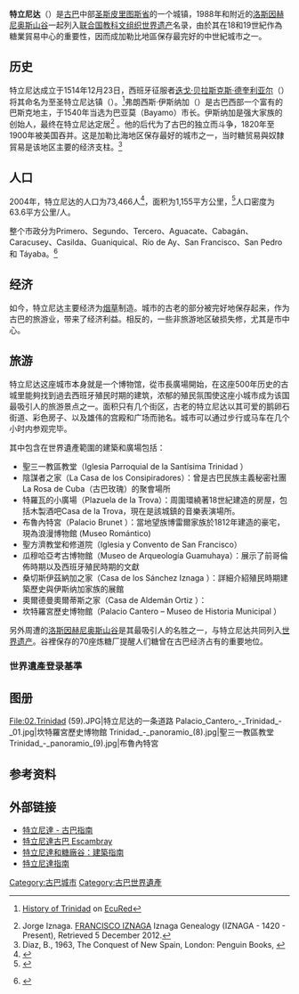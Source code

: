 {{NoteTA
|T=zh-cn:特立尼达 (古巴);zh-hk:千里達 (古巴);zh-tw:千里達 (古巴);
|1=zh-cn:特立尼达;zh-hk:千里達;zh-tw:千里達;
}}
{{Infobox settlement
<!--See the Table at Infobox Settlement for all fields and descriptions of usage-->
<!-- Basic info  ---------------->
|official_name          = 千里達
|other_name             = 
|native_name            = Trinidad
|nickname               = 
|settlement_type        = 市
|motto                  =
<!-- images and maps  ----------->
|image_skyline          = Trinidad (Kuba) 02.jpg
|imagesize              = 296px
|image_caption          = 千里達的一座教堂和聖方濟修道院
|pushpin_map            = Cuba
|pushpin_mapsize        = 296
|pushpin_map_caption    = 在古巴的位置
<!-- Location ------------------>
|subdivision_type       = 國家
|subdivision_name       = {{flag|Cuba}}
|subdivision_type1      = [[古巴行政区划|省分]]
|subdivision_name1      = [[圣斯皮里图斯省|圣斯皮里图斯省]]
|subdivision_type2      = 
|subdivision_name2      = 

<!-- Politics ----------------->
|government_footnotes   =
|government_type        =
|leader_title           = 
|leader_name            = 
|leader_title1          = 
|leader_name1           = 

|established_title      = 建立於
|established_date       = 1514年12月23日<ref name=guije/>
|established_title2     =  <!-- Incorporated (town) -->
|established_date2      = 
|established_title3     = <!-- Incorporated (city) -->
|established_date3      =
<!-- Area    --------------------->
|unit_pref                = 
|area_footnotes           =<ref name=statoids/>
|area_total_km2           = 1155
|area_land_km2            = <!--See table @ Template:Infobox Settlement for details on automatic unit conversion-->
|area_water_km2           =
|area_land_sq_mi          =
|area_blank1_title        =
|area_blank1_km2          =
<!-- Population   ----------------------->
|population_as_of               = 2017年
|population_footnotes           = 
|population_note                = 
|population_total               = 76,772
|population_density_km2         = 63.6
|population_urban               =
|population_density_urban_km2   =
|population_blank1_title        =
|population_blank1              =
<!-- General information  --------------->
|timezone               = [[北美东部时区|EST]]
|utc_offset             = -5
|timezone_DST           = 
|utc_offset_DST         = 
|latd= 21|latm= 48|lats= 15|latNS=N
|longd= 79|longm= 58|longs= 59|longEW=W
|elevation_footnotes    =  <!--for references: use <ref> </ref> tags-->
|elevation_m            = 80
<!-- Area/postal codes & others -------->
|postal_code_type       = 
|postal_code            = 
|area_code              = +53-41
|blank_name             =
|blank_info             =
|blank1_name            =
|blank1_info            =
|website                = 
|footnotes              = 
}} 

'''特立尼达'''（{{lang-es|Trinidad}}）是[[古巴|古巴]]中部[[圣斯皮里图斯省|圣斯皮里图斯省]]的一个城镇，1988年和附近的[[洛斯因赫尼奥斯山谷|洛斯因赫尼奥斯山谷]]一起列入[[联合国教科文组织|联合国教科文组织]][[世界遗产|世界遗产]]名录，由於其在18和19世紀作為糖業貿易中心的重要性，因而成加勒比地區保存最完好的中世紀城市之一。

== 历史 ==
特立尼达成立于1514年12月23日，西班牙征服者[[迪亞哥·委拉斯開茲·德-庫埃里亞爾|迭戈·贝拉斯克斯·德奎利亚尔]]（{{lang|es|Diego Velázquez de Cuéllar}}）将其命名为至圣特立尼达镇（{{lang|es|Villa De la Santísima Trinidad}}）。<ref>{{in lang|es}} [http://www.ecured.cu/index.php/Historia_de_Trinidad History of Trinidad] {{Wayback|url=http://www.ecured.cu/index.php/Historia_de_Trinidad |date=20141226182019 }} on [[EcuRed|EcuRed]]</ref>弗朗西斯·伊斯纳加（{{lang|es|Francisco Iznaga}}）是古巴西部一个富有的巴斯克地主，于1540年当选为巴亚莫（Bayamo）市长。伊斯纳加是强大家族的创始人，最终在特立尼达定居<ref>Jorge Iznaga. [http://wc.rootsweb.ancestry.com/cgi-bin/igm.cgi?op=GET&db=iznaga&id=I772 FRANCISCO IZNAGA] {{Wayback|url=http://wc.rootsweb.ancestry.com/cgi-bin/igm.cgi?op=GET&db=iznaga&id=I772 |date=20170731230518 }} Iznaga Genealogy (IZNAGA - 1420 - Present), Retrieved 5 December 2012.</ref> 。他的后代为了古巴的独立而斗争，1820年至1900年被美国吞并。这是加勒比海地区保存最好的城市之一，当时糖贸易與奴隸貿易是该地区主要的经济支柱。<ref name=Diaz>Diaz, B., 1963, The Conquest of New Spain, London: Penguin Books, {{ISBN|0140441239}}</ref>{{rp|49–52}}

== 人口 ==
2004年，特立尼达的人口为73,466人<ref name=atenas>{{Cite web| url=http://www.atenas.inf.cu/todo/Estadisticas/TABLA%20No_3balance.htm| title=2004 Population trends, by Province and Municipality| author= Atenas.cu| year= 2004| access-date=2007-10-07 |archive-url = https://web.archive.org/web/20070927111826/http://www.atenas.inf.cu/todo/Estadisticas/TABLA%20No_3balance.htm <!-- Bot retrieved archive --> |archive-date = 2007-09-27|language=es}}</ref>，面积为1,155平方公里，<ref name=statoids>{{Cite web|url=http://www.statoids.com/ycu.html|title=Municipios of Cuba|author=Statoids|accessdate=2007-10-07|date=July 2003|archive-date=2007-10-12|archive-url=https://web.archive.org/web/20071012141831/http://statoids.com/ycu.html|dead-url=no}}</ref>人口密度为63.6平方公里/人。

整个市政分为Primero、Segundo、Tercero、Aguacate、Cabagán、Caracusey、Casilda、Guaniquical、Río de Ay、San Francisco、San Pedro 和 Táyaba。<ref name=guije>{{Cite web|url=http://www.guije.com/pueblo/municipios/vtrinidad/index.htm|title=Trinidad|author=Guije.com|accessdate=2007-10-07|archive-date=2016-11-13|archive-url=https://web.archive.org/web/20161113192852/http://www.guije.com/pueblo/municipios/vtrinidad/index.htm|dead-url=yes}} {{Es icon}}</ref>


== 经济 ==
如今，特立尼达主要经济为[[烟草|烟草]]制造。城市的古老的部分被完好地保存起来，作为古巴的旅游业，带来了经济利益。相反的，一些非旅游地区破损失修，尤其是市中心。

==旅游==
{{世界遗产概要表
|zh_name =特立尼达和[[洛斯因赫尼奥斯山谷|洛斯因赫尼奥斯山谷]]
|site_img =Image:Trinidad_(Kuba)_03.jpg
|site_img_capt =特立尼达街道
|site_img_width =350
|en_name =Trinidad and the Valley de los Ingenios
|fr_name =Trinidad et la vallée de Los Ingenios
|country ={{CUB}}
|Region = 拉丁美洲和加勒比地区
|area =
|criterion_n =(iv)(v)
|ID =460
|rg_year =1988
|Danger_year =
|ex_rg_year =
|iucn =
|remarks =
|org_url =http://whc.unesco.org/en/list/460
|map_img =
|map_img_width =
|locator_x =
|locator_y =
|Coor =
}}
特立尼达这座城市本身就是一个博物馆，從市長廣場開始，在这座500年历史的古城里能夠找到過去西班牙殖民时期的建筑，浓郁的殖民氛围使这座小城市成为该国最吸引人的旅游景点之一。面积只有几个街区，古老的特立尼达以其可爱的鹅卵石街道、彩色房子、以及雄伟的宫殿和广场而驰名。城市可以通过步行或马车在几个小时内参观完毕。

其中包含在世界遺產範圍的建築和廣場包括：
*聖三一教區教堂（Iglesia Parroquial de la Santísima Trinidad ）
*陰謀者之家（La Casa de los Consipiradores）：曾是古巴民族主義秘密社團La Rosa de Cuba（古巴玫瑰）的聚會場所
*特羅瓦的小廣場（Plazuela de la Trova）：周圍環繞著18世紀建造的房屋，包括木製酒吧Casa de la Trova，現在是該城鎮的音樂表演場所。
*布魯內特宮（Palacio Brunet ）：當地望族博雷爾家族於1812年建造的豪宅，現為浪漫博物館 (Museo Romántico) 
*聖方濟教堂和修道院（Iglesia y Convento de San Francisco）
*瓜穆哈亞考古博物館（Museo de Arqueología Guamuhaya）：展示了前哥倫佈時期以及西班牙殖民時期的文獻
*桑切斯伊茲納加之家（Casa de los Sánchez Iznaga ）：詳細介紹殖民時期建築歷史與伊斯纳加家族的展館
*奧爾德曼奧爾蒂斯之家（Casa de Aldemán Ortiz ）：
*坎特羅宮歷史博物館（Palacio Cantero – Museo de Historia Municipal ）


另外周遭的[[洛斯因赫尼奥斯山谷|洛斯因赫尼奥斯山谷]]是其最吸引人的名胜之一，与特立尼达共同列入[[世界遗产|世界遗产]]。谷裡保存的70座炼糖厂提醒人们糖曾在古巴经济占有的重要地位。

=== 世界遺產登录基準 ===
{{世界遺產基準|4|5|}}


== 图册 ==
<gallery mode="packed" heights="200">
File:02.Trinidad (59).JPG|特立尼达的一条道路
Palacio_Cantero_-_Trinidad_-_01.jpg|坎特羅宮歷史博物館
Trinidad_-_panoramio_(8).jpg|聖三一教區教堂
Trinidad_-_panoramio_(9).jpg|布魯內特宮
</gallery>

== 参考资料 ==
{{reflist}}

== 外部链接 ==
{{Commonscat|Trinidad}}
* [http://www.guiacuba.info/destinos-turisticos/trinidad 特立尼達 - 古巴指南] {{Wayback|url=http://www.guiacuba.info/destinos-turisticos/trinidad |date=20211015132834 }}
* [http://www.escambray.cu/Esp/ss/provincia-de-santi-spiritus/trinidad-de-cuba 特立尼達古巴 Escambray] {{Wayback|url=http://www.escambray.cu/Esp/ss/provincia-de-santi-spiritus/trinidad-de-cuba |date=20110930053304 }}
* [https://web.archive.org/web/20100713154329/http://www.juntadeandalucia.es/viviendayordenaciondelterritorio/guias/cuba/index.jsp 特立尼達和糖廠谷：建築指南]
* [https://www.visitarcuba.org/trinidad-sancti-spiritus 特立尼達指南] {{Wayback|url=https://www.visitarcuba.org/trinidad-sancti-spiritus |date=20211129130207 }}
{{古巴世界遗产}}

{{Authority control}}
[[Category:古巴城市|Category:古巴城市]]
[[Category:古巴世界遺產|Category:古巴世界遺產]]